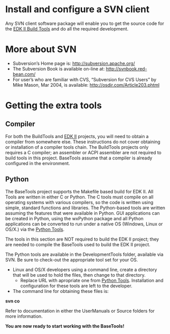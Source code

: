 <!-- [[Category:EDKIIBuildTools]] -->
= Install and configure a SVN client =
Any SVN client software package will enable you to get the source code for the [[edk2-buildtools| EDK II Build Tools]] and do all the required development.

{{TortoiseSvnInstructions}}

= More about SVN=
*Subversion’s Home page is: http://subversion.apache.org/
*The Subversion Book is available on-line at: http://svnbook.red-bean.com/
*For user’s who are familiar with CVS, “Subversion for CVS Users” by Mike Mason, Mar 2004, is available: http://osdir.com/Article203.phtml

= Getting the extra tools=
== Compiler ==
For both the BuildTools and [http://tianocore.github.io/edk2/ EDK II] projects, you will need to obtain a compiler from somewhere else. These instructions do not cover obtaining or installation of a compiler tools chain. The BuildTools projects only requires a C compiler; an assembler or ACPI assembler are not required to build tools in this project. BaseTools assume that a compiler is already configured in the environment.

== Python ==
The BaseTools project supports the Makefile based build for EDK II. All Tools are written in either C or Python. The C tools must compile on all operating systems with various compilers, so the code is written using simple, standard functions and libraries. The Python-based tools are written assuming the features that were available in Python. GUI applications can be created in Python, using the wxPython package and all Python applications can be converted to run under a native OS (Windows, Linux or OS/X.) via the [[Python Tools]].

The tools in this section are NOT required to build the EDK II project; they are needed to compile the
BaseTools used to build the EDK II project.

The Python tools are available in the DevelopmentTools folder, available via SVN. Be sure to check-out the appropriate tool set for your OS.

*Linux and OS/X developers using a command line, create a directory that will be used to hold the files, then change to that directory. 
**Replace URL with apropriate one from [[Python Tools]]. Installation and configuration for these tools are left to the developer.
*The command line for obtaining these files is:
'''svn co <URL>'''

{{TortoiseSvnCheckout|https://edk2-buildtools.svn.sourceforge.net/svnroot/edk2-buildtools/trunk/BaseTools}}

Refer to documentation in either the UserManuals or Source folders for more information.

'''You are now ready to start working with the BaseTools!'''